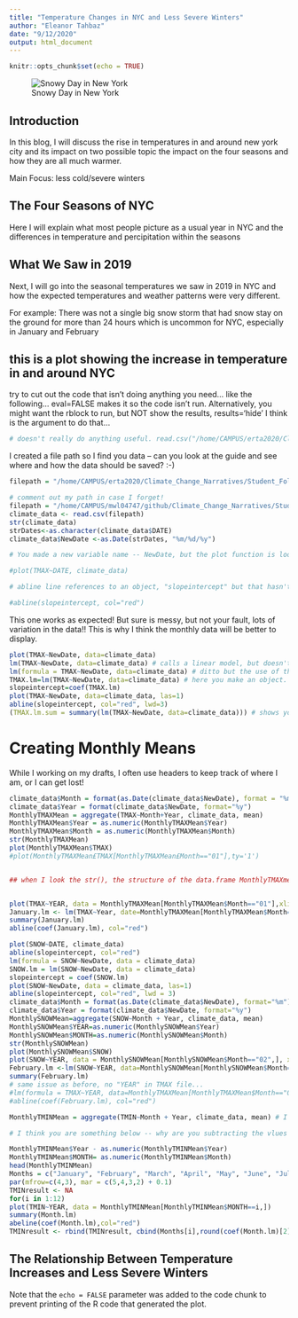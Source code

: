 ```yaml
---
title: "Temperature Changes in NYC and Less Severe Winters"
author: "Eleanor Tahbaz"
date: "9/12/2020"
output: html_document
---
```


```r
knitr::opts_chunk$set(echo = TRUE)
```

![Snowy Day in New York](https://rstudio.pomona.edu/s/24fdc7302027593d32a05/files/Climate_Change_Narratives/Student_Folders/Tahbaz/Project1/images/snow_day_in_nyc.jpg)

## Introduction

In this blog, I will discuss the rise in temperatures in and around new york city and its impact on two possible topic the impact on the four seasons and how they are all much warmer. 

Main Focus: less cold/severe winters

## The Four Seasons of NYC

Here I will explain what most people picture as a usual year in NYC and the differences in temperature and percipitation within the seasons

## What We Saw in 2019

Next, I will go into the seasonal temperatures we saw in 2019 in NYC and how the expected temperatures and weather patterns were very different.

For example: There was not a single big snow storm that had snow stay on the ground for more than 24 hours which is uncommon for NYC, especially in January and February

## this is a plot showing the increase in temperature in and around NYC

try to cut out the code that isn't doing anything you need... like the following... eval=FALSE makes it so the code isn't run. Alternatively, you might want the rblock to run, but NOT show the results, results='hide' I think is the argument to do that...
```r
# doesn't really do anything useful. read.csv("/home/CAMPUS/erta2020/Climate_Change_Narratives/Student_Folders/Tahbaz/Project1/EleanorTahbaz_NY,NY region_data.csv")

```

I created a file path so I find you data -- can you look at the guide and see where and how the data should be saved?
:-)
```r
filepath = "/home/CAMPUS/erta2020/Climate_Change_Narratives/Student_Folders/Tahbaz/Project1/EleanorTahbaz_NY,NY region_data.csv"

# comment out my path in case I forget!
filepath = "/home/CAMPUS/mwl04747/github/Climate_Change_Narratives/Student_Folders/Tahbaz/Project1/EleanorTahbaz_NY,NY region_data.csv"
climate_data <- read.csv(filepath)
str(climate_data)
strDates<-as.character(climate_data$DATE)
climate_data$NewDate <-as.Date(strDates, "%m/%d/%y")

# You made a new variable name -- NewDate, but the plot function is looking for the "DATE" variable -- not sure why!  :-)   I commented it out. 

#plot(TMAX~DATE, climate_data)

# abline line references to an object, "slopeintercept" but that hasn't been made yet... but is it below... might just be in the wrong place..?

#abline(slopeintercept, col="red")
```

This one works as expected!  But sure is messy, but not your fault, lots of variation in the data!! This is why I think the monthly data will be better to display. 



```r
plot(TMAX~NewDate, data=climate_data)
lm(TMAX~NewDate, data=climate_data) # calls a linear model, but doesn't create an object. Not sure this is useful.
lm(formula = TMAX~NewDate, data=climate_data) # ditto but the use of the word formula is interesting... 
TMAX.lm=lm(TMAX~NewDate, data=climate_data) # here you make an object.
slopeintercept=coef(TMAX.lm)
plot(TMAX~NewDate, data=climate_data, las=1)
abline(slopeintercept, col="red", lwd=3)
(TMAX.lm.sum = summary(lm(TMAX~NewDate, data=climate_data))) # shows you have a significant result, but boy lots of variation and a VERY low slope!

```


# Creating Monthly Means

While I working on my drafts, I often use headers to keep track of where I am, or I can get lost!

```r
climate_data$Month = format(as.Date(climate_data$NewDate), format = "%m")
climate_data$Year = format(climate_data$NewDate, format="%y")
MonthlyTMAXMean = aggregate(TMAX~Month+Year, climate_data, mean)
MonthlyTMAXMean$Year = as.numeric(MonthlyTMAXMean$Year)
MonthlyTMAXMean$Month = as.numeric(MonthlyTMAXMean$Month)
str(MonthlyTMAXMean)
plot(MonthlyTMAXMean$TMAX)
#plot(MonthlyTMAXMean£TMAX[MonthlyTMAXMean£Month=="01"],ty='1')


## when I look the str(), the structure of the data.frame MonthlyTMAXmean...I only see three variables and YEAR is not there. Remember R is case sensitve. I am thinking you missed a step...


plot(TMAX~YEAR, data = MonthlyTMAXMean[MonthlyTMAXMean$Month=="01"],xlim=c(1974, 2020))
January.lm <- lm(TMAX~Year, date=MonthlyTMAXMean[MonthlyTMAXMean$Month=="01",])
summary(January.lm)
abline(coef(January.lm), col="red")
```

```r
plot(SNOW~DATE, climate_data)
abline(slopeintercept, col="red")
lm(formula = SNOW~NewDate, data = climate_data)
SNOW.lm = lm(SNOW~NewDate, data = climate_data)
slopeintercept = coef(SNOW.lm)
plot(SNOW~NewDate, data = climate_data, las=1)
abline(slopeintercept, col="red", lwd = 3)
climate_data$Month = format(as.Date(climate_data$NewDate), format="%m")
climate_data$Year = format(climate_data$NewDate, format="%y")
MonthlySNOWMean=aggregate(SNOW~Month + Year, climate_data, mean)
MonthlySNOWMean$YEAR=as.numeric(MonthlySNOWMean$Year)
MonthlySNOWMean$MONTH=as.numeric(MonthlySNOWMean$Month)
str(MonthlySNOWMean)
plot(MonthlySNOWMean$SNOW)
plot(SNOW~YEAR, data = MonthlySNOWMean[MonthlySNOWMean$Month=="02",], xlim=c(1975,2020))
February.lm <-lm(SNOW~YEAR, data=MonthlySNOWMean[MonthlySNOWMean$Month=="02",])
summary(February.lm)
# same issue as before, no "YEAR" in TMAX file...
#lm(formula = TMAX~YEAR, data=MonthlyTMAXMean[MonthlyTMAXMean$Month=="02",])
#abline(coef(February.lm), col="red")

```

```r
MonthlyTMINMean = aggregate(TMIN~Month + Year, climate_data, mean) # I added "mean" -- needed the function. 

# I think you are something below -- why are you subtracting the vlues -- I don't think that's what you were hoping to do... 

MonthlyTMINMean$Year - as.numeric(MonthlyTMINMean$Year)
MonthlyTMINMean$MONTH= as.numeric(MonthlyTMINMean$Month)
head(MonthlyTMINMean)
Months = c("January", "February", "March", "April", "May", "June", "July", "August", "September", "October", "Novemeber", "December")
par(mfrow=c(4,3), mar = c(5,4,3,2) + 0.1)
TMINresult <- NA
for(i in 1:12) 
plot(TMIN~YEAR, data = MonthlyTMINMean[MonthlyTMINMean$MONTH==i,])
summary(Month.lm)
abeline(coef(Month.lm),col="red")
TMINresult <- rbind(TMINresult, cbind(Months[i],round(coef(Month.lm)[2],4), round(summary(Month.lm)$coefficients[2,4],4), round(summary(Month.lm)$r.squared,3)))

```

## The Relationship Between Temperature Increases and Less Severe Winters


Note that the `echo = FALSE` parameter was added to the code chunk to prevent printing of the R code that generated the plot.
